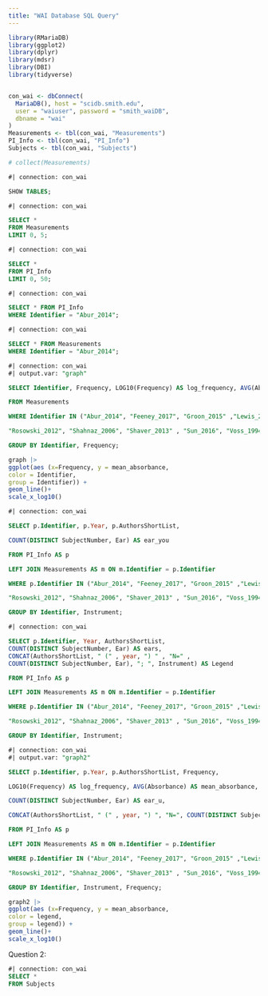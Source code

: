```yaml
---
title: "WAI Database SQL Query"
---
```


```r
library(RMariaDB)
library(ggplot2)
library(dplyr)
library(mdsr)
library(DBI)
library(tidyverse)


con_wai <- dbConnect(
  MariaDB(), host = "scidb.smith.edu",
  user = "waiuser", password = "smith_waiDB", 
  dbname = "wai"
)
Measurements <- tbl(con_wai, "Measurements")
PI_Info <- tbl(con_wai, "PI_Info")
Subjects <- tbl(con_wai, "Subjects")

# collect(Measurements)
```

```sql
#| connection: con_wai

SHOW TABLES;
```

```sql
#| connection: con_wai

SELECT *
FROM Measurements
LIMIT 0, 5;
```

```sql
#| connection: con_wai

SELECT *
FROM PI_Info
LIMIT 0, 50;
```

```sql
#| connection: con_wai

SELECT * FROM PI_Info
WHERE Identifier = "Abur_2014";
```

```sql
#| connection: con_wai

SELECT * FROM Measurements
WHERE Identifier = "Abur_2014";
```

```sql
#| connection: con_wai
#| output.var: "graph"

SELECT Identifier, Frequency, LOG10(Frequency) AS log_frequency, AVG(Absorbance) AS mean_absorbance

FROM Measurements

WHERE Identifier IN ("Abur_2014", "Feeney_2017", "Groon_2015" ,"Lewis_2015", "Liu_2008"

"Rosowski_2012", "Shahnaz_2006", "Shaver_2013" , "Sun_2016", "Voss_1994", "Voss_2010", "Werner_2010" ) AND Frequency > 200 AND Frequency < 8000

GROUP BY Identifier, Frequency;
```

```r
graph |>
ggplot(aes (x=Frequency, y = mean_absorbance,
color = Identifier,
group = Identifier)) +
geom_line()+
scale_x_log10()

```

```sql
#| connection: con_wai

SELECT p.Identifier, p.Year, p.AuthorsShortList,

COUNT(DISTINCT SubjectNumber, Ear) AS ear_you

FROM PI_Info AS p

LEFT JOIN Measurements AS m ON m.Identifier = p.Identifier

WHERE p.Identifier IN ("Abur_2014", "Feeney_2017", "Groon_2015" ,"Lewis_2015", "Liu_2008"

"Rosowski_2012", "Shahnaz_2006", "Shaver_2013" , "Sun_2016", "Voss_1994", "Voss_2010", "Werner_2010" ) AND Frequency > 200 AND Frequency < 8000

GROUP BY Identifier, Instrument;


```

```sql
#| connection: con_wai

SELECT p.Identifier, Year, AuthorsShortList,
COUNT(DISTINCT SubjectNumber, Ear) AS ears,
CONCAT(AuthorsShortList, " (" , year, ") " , "N=" ,
COUNT(DISTINCT SubjectNumber, Ear), "; ", Instrument) AS Legend

FROM PI_Info AS p

LEFT JOIN Measurements AS m ON m.Identifier = p.Identifier

WHERE p.Identifier IN ("Abur_2014", "Feeney_2017", "Groon_2015" ,"Lewis_2015", "Liu_2008"

"Rosowski_2012", "Shahnaz_2006", "Shaver_2013" , "Sun_2016", "Voss_1994", "Voss_2010", "Werner_2010" ) AND Frequency > 200 AND Frequency < 8000

GROUP BY Identifier, Instrument;


```

```sql
#| connection: con_wai
#| output.var: "graph2"

SELECT p.Identifier, p.Year, p.AuthorsShortList, Frequency,

LOG10(Frequency) AS log_frequency, AVG(Absorbance) AS mean_absorbance,

COUNT(DISTINCT SubjectNumber, Ear) AS ear_u,

CONCAT(AuthorsShortList, " (" , year, ") ", "N=", COUNT(DISTINCT SubjectNumber, Ear), "; ", Instrument) AS legend

FROM PI_Info AS p

LEFT JOIN Measurements AS m ON m.Identifier = p.Identifier

WHERE p.Identifier IN ("Abur_2014", "Feeney_2017", "Groon_2015" ,"Lewis_2015", "Liu_2008"

"Rosowski_2012", "Shahnaz_2006", "Shaver_2013" , "Sun_2016", "Voss_1994", "Voss_2010", "Werner_2010" ) AND Frequency > 200 AND Frequency < 8000

GROUP BY Identifier, Instrument, Frequency;
```

```r
graph2 |>
ggplot(aes (x=Frequency, y = mean_absorbance,
color = legend,
group = legend)) +
geom_line()+
scale_x_log10()

```

Question 2:

```sql
#| connection: con_wai
SELECT *
FROM Subjects
```
